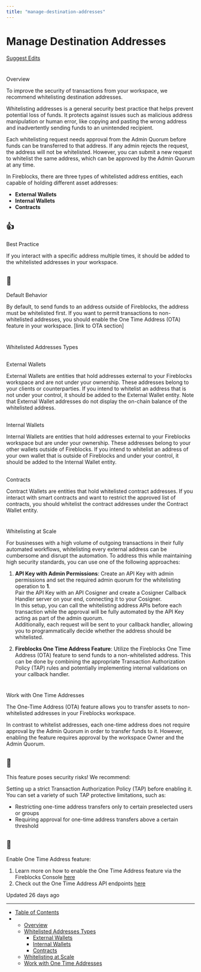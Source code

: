 ```yaml
---
title: "manage-destination-addresses"
---
```

  
  # Manage Destination Addresses

[Suggest Edits](/edit/whitelist-addresses)

# 

Overview

[](#overview)

To improve the security of transactions from your workspace, we recommend whitelisting destination addresses.

Whitelisting addresses is a general security best practice that helps prevent potential loss of funds. It protects against issues such as malicious address manipulation or human error, like copying and pasting the wrong address and inadvertently sending funds to an unintended recipient.

Each whitelisting request needs approval from the Admin Quorum before funds can be transferred to that address. If any admin rejects the request, the address will not be whitelisted. However, you can submit a new request to whitelist the same address, which can be approved by the Admin Quorum at any time.

In Fireblocks, there are three types of whitelisted address entities, each capable of holding different asset addresses:

*   **External Wallets**
*   **Internal Wallets**
*   **Contracts**

<Tip>

## 👍

Best Practice

If you interact with a specific address multiple times, it should be added to the whitelisted addresses in your workspace.

</Tip><Warning>

## 🚧

Default Behavior

By default, to send funds to an address outside of Fireblocks, the address must be whitelisted first. If you want to permit transactions to non-whitelisted addresses, you should enable the One Time Address (OTA) feature in your workspace. \[link to OTA section\]

</Warning>  

# 

Whitelisted Addresses Types

[](#whitelisted-addresses-types)

  

## 

External Wallets

[](#external-wallets)

External Wallets are entities that hold addresses external to your Fireblocks workspace and are not under your ownership. These addresses belong to your clients or counterparties. If you intend to whitelist an address that is not under your control, it should be added to the External Wallet entity. Note that External Wallet addresses do not display the on-chain balance of the whitelisted address.

## 

Internal Wallets

[](#internal-wallets)

Internal Wallets are entities that hold addresses external to your Fireblocks workspace but are under your ownership. These addresses belong to your other wallets outside of Fireblocks. If you intend to whitelist an address of your own wallet that is outside of Fireblocks and under your control, it should be added to the Internal Wallet entity.

## 

Contracts

[](#contracts)

Contract Wallets are entities that hold whitelisted contract addresses. If you interact with smart contracts and want to restrict the approved list of contracts, you should whitelist the contract addresses under the Contract Wallet entity.

  

# 

Whitelisting at Scale

[](#whitelisting-at-scale)

  

For businesses with a high volume of outgoing transactions in their fully automated workflows, whitelisting every external address can be cumbersome and disrupt the automation. To address this while maintaining high security standards, you can use one of the following approaches:

1.  **API Key with Admin Permissions**: Create an API Key with admin permissions and set the required admin quorum for the whitelisting operation to **1**.  
    Pair the API Key with an API Cosigner and create a Cosigner Callback Handler server on your end, connecting it to your Cosigner.  
    In this setup, you can call the whitelisting address APIs before each transaction while the approval will be fully automated by the API Key acting as part of the admin quorum.  
    Additionally, each request will be sent to your callback handler, allowing you to programmatically decide whether the address should be whitelisted.
    
2.  **Fireblocks One Time Address Feature**: Utilize the Fireblocks One Time Address (OTA) feature to send funds to a non-whitelisted address. This can be done by combining the appropriate Transaction Authorization Policy (TAP) rules and potentially implementing internal validations on your callback handler.
    

  

# 

Work with One Time Addresses

[](#work-with-one-time-addresses)

The One-Time Address (OTA) feature allows you to transfer assets to non-whitelisted addresses in your Fireblocks workspace.

In contrast to whitelist addresses, each one-time address does not require approval by the Admin Quorum in order to transfer funds to it. However, enabling the feature requires approval by the workspace Owner and the Admin Quorum.

  
<Warning>

## 🚧

This feature poses security risks! We recommend:

Setting up a strict Transaction Authorization Policy (TAP) before enabling it. You can set a variety of such TAP protective limitations, such as:

*   Restricting one-time address transfers only to certain preselected users or groups
*   Requiring approval for one-time address transfers above a certain threshold

</Warning>  
<Info>

## 📘

Enable One Time Address feature:

1.  Learn more on how to enable the One Time Address feature via the Fireblocks Console [here](https://support.fireblocks.io/hc/en-us/articles/4409104568338-One-Time-Address-OTA-feature)
2.  Check out the One Time Address API endpoints [here](/reference/setotastatus)

</Info>

Updated 26 days ago

* * *

*   [Table of Contents](#)
*   *   [Overview](#overview)
    *   [Whitelisted Addresses Types](#whitelisted-addresses-types)
        *   [External Wallets](#external-wallets)
        *   [Internal Wallets](#internal-wallets)
        *   [Contracts](#contracts)
    *   [Whitelisting at Scale](#whitelisting-at-scale)
    *   [Work with One Time Addresses](#work-with-one-time-addresses)
